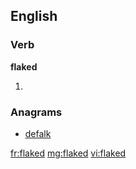 ==English==

===Verb===
'''flaked'''

# {{past of|[[flake]]}}

===Anagrams===
* [[defalk#English|defalk]]

[[fr:flaked]]
[[mg:flaked]]
[[vi:flaked]]